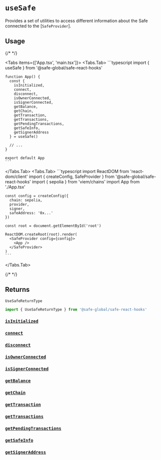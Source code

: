 
# `useSafe`

Provides a set of utilities to access different information about the Safe connected to the [`SafeProvider`].

## Usage

{/* <!-- vale off --> */}

<Tabs items={['App.tsx', 'main.tsx']}>
  <Tabs.Tab>
    ```typescript
    import { useSafe } from '@safe-global/safe-react-hooks'
    
    function App() {
      const {
        isInitialized,
        connect,
        disconnect,
        isOwnerConnected,
        isSignerConnected,
        getBalance,
        getChain,
        getTransaction,
        getTransactions,
        getPendingTransactions,
        getSafeInfo,
        getSignerAddress
      } = useSafe()

      // ...
    }

    export default App
    ```
  </Tabs.Tab>
  <Tabs.Tab>
    ```typescript
    import ReactDOM from 'react-dom/client'
    import { createConfig, SafeProvider } from '@safe-global/safe-react-hooks'
    import { sepolia } from 'viem/chains'
    import App from './App.tsx'

    const config = createConfig({
      chain: sepolia,
      provider,
      signer,
      safeAddress: '0x...'
    })

    const root = document.getElementById('root')
    
    ReactDOM.createRoot(root).render(
      <SafeProvider config={config}>
        <App />
      </SafeProvider>
    )
    ```
  </Tabs.Tab>
</Tabs>

{/* <!-- vale on --> */}

## Returns

`UseSafeReturnType`

```typescript
import { UseSafeReturnType } from '@safe-global/safe-react-hooks'
```

### [`isInitialized`](./usesafe/isinitialized.mdx)
### [`connect`](./usesafe/connect.mdx)
### [`disconnect`](./usesafe/disconnect.mdx)
### [`isOwnerConnected`](./usesafe/isownerconnected.mdx)
### [`isSignerConnected`](./usesafe/issignerconnected.mdx)
### [`getBalance`](./usesafe/getbalance.mdx)
### [`getChain`](./usesafe/getchain.mdx)
### [`getTransaction`](./usesafe/gettransaction.mdx)
### [`getTransactions`](./usesafe/gettransactions.mdx)
### [`getPendingTransactions`](./usesafe/getpendingtransactions.mdx)
### [`getSafeInfo`](./usesafe/getsafeinfo.mdx)
### [`getSignerAddress`](./usesafe/getsigneraddress.mdx)
